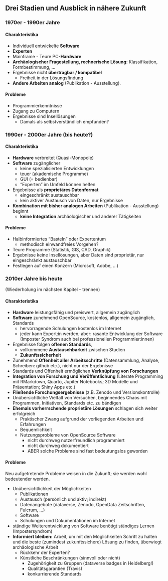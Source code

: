 ## Drei Stadien und Ausblick in nähere Zukunft

### 1970er - 1990er Jahre

#### Charakteristika

-   Individuell entwickelte **Software**
-   **Experten**
-   Mainframe - Teure PC-**Hardware**
-   **Archäologischer Fragestellung, rechnerische Lösung**: Klassifikation, Formbestimmung, ...
-   Ergebnisse nicht **übertragbar / kompatibel**
    -   Freiheit in der Lösungsfindung
-   **Andere Arbeiten analog** (Publikation - Ausstellung).

#### Probleme

-   Programmierkenntnisse
-   Zugang zu Computern
-   Ergebnisse sind Insellösungen
    -   Damals als selbstverständlich empfunden?

### 1990er - 2000er Jahre (bis heute?)

#### Charakteristika

-   **Hardware** verbreitet (Quasi-Monopole)
-   **Software** zugänglicher
    -   keine spezialisierten Entwicklungen
    -   teuer (akademische Programme)
    -   GUI (= bedienbar)
    -   "Experten" im Umfeld können helfen
-   Ergebnisse als **proprietäres Datenformat**
    -   eingeschränkt austauschbar
    -   kein aktiver Austausch von Daten, nur Ergebnisse
-   **Kombination mit bisher analogen Arbeiten** (Publikation - Ausstellung) beginnt
    -   **keine Integration** archäologischer und anderer Tätigkeiten

#### Probleme

-   Halbinformiertes "Basteln" oder Expertentum
    -   methodisch einwandfreies Vorgehen?
-   Teure Programme (Statistik, GIS, CAD, Graphik)
-   Ergebnisse keine Insellösungen, aber Daten sind proprietär, nur eingeschränkt austauschbar
-   Festlegen auf einen Konzern (Microsoft, Adobe, ...)

### 2010er Jahre bis heute

(Wiederholung im nächsten Kapitel -- trennen)

#### Charakteristika

-   **Hardware** leistungsfähig und preiswert, allgemein zugänglich
-   **Software** zunehmend OpenSource, kostenlos, allgemein zugänglich, Standards
    -   hervorragende Schulungen kostenlos im Internet
    -   jeder kann Expert:in werden; aber: rasante Entwicklung der Software (Imposter Syndrom auch bei professionellen Programmier:innen)
-   Ergebnisse folgen **offenen Standards**,
    -   vollkommene **Austauschbarkeit** zwischen Studien
    -   **Zukunftssicherheit**
-   Zunehmend **Offenheit aller Arbeitsschritte** (Datensammlung, Analyse, Schreiben: github etc.), nicht nur der Ergebnisse
-   Standards und Offenheit ermöglichen **Verknüpfung von Forschungen**
-   **Integration von Forschung und Veröffentlichung** (Literate Programming mit RMarkdown, Quarto, Jupiter Notebooks; 3D Modelle und Präsentation; Shiny Apps etc.)
-   **Fließende Forschungsergebnisse** (z.B. Zenodo und Versionskontrolle)
-   Unübersichtliche Vielfalt von Versuchen, beginnendes Chaos mit Programmen, Initiativen, Standards etc. zu bändigen
-   **Ehemals vorherrschende proprietäre Lösungen** schlagen sich weiter erfolgreich
    -   Praktischer Zwang aufgrund der vorliegenden Arbeiten und Erfahrungen
    -   Bequemlichkeit
    -   Nutzungsprobleme von OpenSource Software
        -   nicht durchweg nutzerfreundlich programmiert
        -   nicht durchweg dokumentiert
        -   ABER solche Probleme sind fast bedeutungslos geworden

#### Probleme

Neu aufgetretende Probleme weisen in die Zukunft; sie werden wohl bedeutender werden.

-   Unübersichtlichkeit der Möglichkeiten
    -   Publikationen
    -   Austausch (persönlich und aktiv; indirekt)
    -   Datenangebote (dataverse, Zenodo, OpenData Zeitschriften, Fulcrum, ...)
    -   Software
    -   Schulungen und Dokumentationen im Internet
-   ständige Weiterentwicklung von Software benötigt ständiges Lernen (Impostersyndrom)
-   **Informiert bleiben:** Arbeit, um mit den Möglichkeiten Schritt zu halten und die beste (zumindest zukunftssichere) Lösung zu finden, überwiegt archäologische Arbeit
    -   Rückkehr der Experten?
    -   Künstliche Beschränkungen (sinnvoll oder nicht)
        -   Zugehörigkeit zu Gruppen (dataverse badges in Heidelberg!)
        -   Qualitätsgarantien (Travis)
        -   konkurrierende Standards
